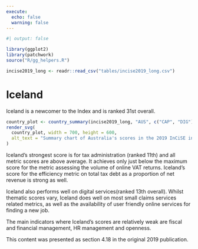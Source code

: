 ```yaml
---
execute:
  echo: false
  warning: false
---
```


<!-- DO NOT EDIT THIS FILE --->
<!-- AUTO GENERATED FROM r/generate_country_qmd.r --->

```r
#| output: false

library(ggplot2)
library(patchwork)
source("R/gg_helpers.R")

incise2019_long <- readr::read_csv("tables/incise2019_long.csv")

```

# Iceland {#sec-country-isl .unnumbered}

:::{.lead}
Iceland is a newcomer to the Index and is ranked 31st overall.
:::

```r
country_plot <- country_summary(incise2019_long, "AUS", c("CAP", "DIG"))
render_svg(
  country_plot, width = 700, height = 600,
  alt_text = "Summary chart of Australia's scores in the 2019 InCiSE index."
)
```

Iceland's strongest score is for tax administration (ranked 11th) and all
metric scores are above average. It achieves only just below the maximum score
for the metric assessing the volume of online VAT returns. Iceland's score for
the efficiency metric on total tax debt as a proportion of net revenue is
strong as well.

Iceland also performs well on digital services(ranked 13th overall). Whilst
thematic scores vary, Iceland does well on most small claims services related
metrics, as well as the availability of user friendly online services for
finding a new job.

The main indicators where Iceland's scores are relatively weak are fiscal and
financial management, HR management and openness.

::: {.callout-note .crf title="Cross-referencing note" icon="false"}
This content was presented as section 4.18 in the original 2019 publication.
:::
